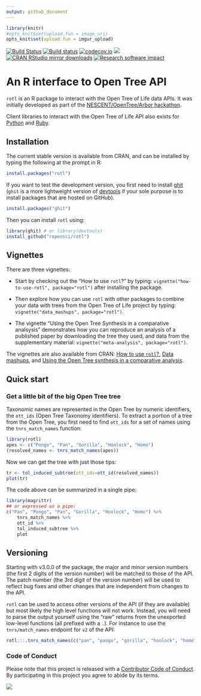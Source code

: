 ```yaml
---
output: github_document
---
```


```r
library(knitr)
#opts_knit$set(upload.fun = image_uri)
opts_knit$set(upload.fun = imgur_upload)

```

[![Build Status](https://travis-ci.org/ropensci/rotl.svg?branch=master)](https://travis-ci.org/ropensci/rotl)
[![Build status](https://ci.appveyor.com/api/projects/status/rn97g9q2rt4q3kf3?svg=true)](https://ci.appveyor.com/project/fmichonneau/rotl-y5eex)
[![codecov.io](https://codecov.io/github/ropensci/rotl/coverage.svg?branch=master)](https://codecov.io/github/ropensci/rotl?branch=master)
[![](http://www.r-pkg.org/badges/version/rotl)](http://www.r-pkg.org/pkg/rotl)
[![CRAN RStudio mirror downloads](http://cranlogs.r-pkg.org/badges/rotl)](http://www.r-pkg.org/pkg/rotl)
[![Research software impact](http://depsy.org/api/package/cran/rotl/badge.svg)](http://depsy.org/package/r/rotl)

# An R interface to Open Tree API

`rotl` is an R package to interact with the Open Tree of Life data APIs. It was
initially developed as part of the
[NESCENT/OpenTree/Arbor hackathon](http://blog.opentreeoflife.org/2014/06/11/apply-for-tree-for-all-a-hackathon-to-access-opentree-resources/).

Client libraries to interact with the Open Tree of Life API also exists for
[Python](https://github.com/OpenTreeOfLife/pyopentree)
and [Ruby](https://github.com/SpeciesFileGroup/bark).


## Installation

The current stable version is available from CRAN, and can be installed by
typing the following at the prompt in R:

```r
install.packages("rotl")
```

If you want to test the development version, you first need to install
[ghit](https://github.com/cloudyr/ghit) (`ghit` is a more lightweight version of
[devtools](https://github.com/hadley/devtools) if your sole purpose is to
install packages that are hosted on GitHub).

```r
install.packages("ghit")
```

Then you can install `rotl` using:

```r
library(ghit) # or library(devtools)
install_github("ropensci/rotl")
```

## Vignettes

There are three vignettes:

- Start by checking out the "How to use `rotl`?" by typing:
  `vignette("how-to-use-rotl", package="rotl")` after installing the
  package.

- Then explore how you can use `rotl` with other packages to combine your data
  with trees from the Open Tree of Life project by typing:
  `vignette("data_mashups", package="rotl")`.

- The vignette "Using the Open Tree Synthesis in a comparative analsysis"
  demonstrates how you can reproduce an analysis of a published paper by
  downloading the tree they used, and data from the supplementary material:
  `vignette("meta-analysis", package="rotl")`.

The vignettes are also available from CRAN:
[How to use `rotl`?](https://cran.r-project.org/package=rotl/vignettes/how-to-use-rotl.html),
[Data mashups](https://cran.r-project.org/package=rotl/vignettes/data_mashups.html),
and
[Using the Open Tree synthesis in a comparative analysis](https://cran.r-project.org/package=rotl/vignettes/meta-analysis.html).

## Quick start

### Get a little bit of the big Open Tree tree

Taxonomic names are represented in the Open Tree by numeric identifiers, the
`ott_ids` (Open Tree Taxonomy identifiers). To extract a portion of a tree from
the Open Tree, you first need to find `ott_ids` for a set of names using the
`tnrs_match_names` function:

```r
library(rotl)
apes <- c("Pongo", "Pan", "Gorilla", "Hoolock", "Homo")
(resolved_names <- tnrs_match_names(apes))
```

Now we can get the tree with just those tips:

```r
tr <- tol_induced_subtree(ott_ids=ott_id(resolved_names))
plot(tr)
```

The code above can be summarized in a single pipe:

```r
library(magrittr)
## or expressed as a pipe:
c("Pan", "Pongo", "Pan", "Gorilla", "Hoolock", "Homo") %>%
    tnrs_match_names %>%
    ott_id %>%
    tol_induced_subtree %>%
    plot
```

## Versioning

Starting with v3.0.0 of the package, the major and minor version numbers (the
first 2 digits of the version number) will be matched to those of the API. The
patch number (the 3rd digit of the version number) will be used to reflect
bug fixes and other changes that are independent from changes to the API.

`rotl` can be used to access other versions of the API (if they are available)
but most likely the high level functions will not work. Instead, you will need
to parse the output yourself using the "raw" returns from the unexported
low-level functions (all prefixed with a `.`). For instance to use the
`tnrs/match_names` endpoint for `v2` of the API:

```r
rotl:::.tnrs_match_names(c("pan", "pango", "gorilla", "hoolock", "homo"), otl_v="v2")
```


### Code of Conduct

Please note that this project is released with a
[Contributor Code of Conduct](CONDUCT.md). By participating in this project you
agree to abide by its terms.

[![](http://ropensci.org/public_images/github_footer.png)](http://ropensci.org)
